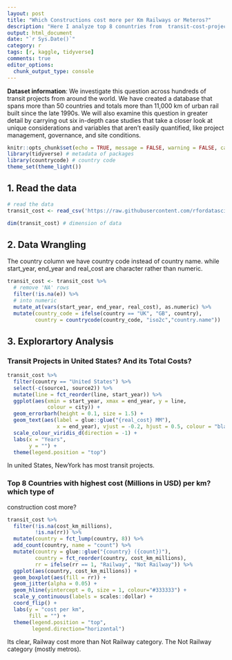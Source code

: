 ```yaml
---
layout: post
title: "Which Constructions cost more per Km Railways or Meteros?"
description: "Here I analyze top 8 conuntries from  transit-cost-project data to get the datainsight. dataset was publish by r4ds community as a part of tidytuesday challenge"
output: html_document
date: "`r Sys.Date()`"
category: r
tags: [r, kaggle, tidyverse]
comments: true
editor_options: 
  chunk_output_type: console
---
```



**Dataset information**:  We investigate this question across hundreds of transit projects from around the world. 
We have created a database that spans more than 50 countries and totals more than 11,000 km of urban rail built since the late 1990s. 
We will also examine this question in greater detail by carrying out six in-depth case studies that take a closer look at unique considerations and variables that aren’t easily quantified, like project management, governance, and site conditions.



```r
knitr::opts_chunk$set(echo = TRUE, message = FALSE, warning = FALSE, cache = TRUE)
library(tidyverse) # metadata of packages
library(countrycode) # country code
theme_set(theme_light())
```


## 1. Read the data

```r
# read the data
transit_cost <- read_csv('https://raw.githubusercontent.com/rfordatascience/tidytuesday/master/data/2021/2021-01-05/transit_cost.csv')

dim(transit_cost) # dimension of data
```



## 2. Data Wrangling

The country column we have country code instead of country name.
while start_year, end_year and real_cost are character rather than numeric.

```r
transit_cost <- transit_cost %>%
  # remove 'NA' rows
  filter(!is.na(e)) %>% 
  # into numeric
  mutate_at(vars(start_year, end_year, real_cost), as.numeric) %>% 
  mutate(country_code = ifelse(country == "UK", "GB", country),
         country = countrycode(country_code, "iso2c","country.name")) 

```

## 3. Explorartory Analysis

### Transit Projects in United States? And its Total Costs?

```r
transit_cost %>%
  filter(country == "United States") %>%
  select(-c(source1, source2)) %>%
  mutate(line = fct_reorder(line, start_year)) %>%
  ggplot(aes(xmin = start_year, xmax = end_year, y = line, 
             colour = city)) +
  geom_errorbarh(height = 0.1, size = 1.5) +
  geom_text(aes(label = glue::glue("{real_cost} MM"), 
                x = end_year), vjust = -0.2, hjust = 0.5, colour = "black") +
  scale_colour_viridis_d(direction = -1) +
  labs(x = "Years",
       y = "") +
  theme(legend.position = "top")
```

In united States, NewYork has most transit projects.

###  Top 8 Countries with highest cost (Millions in USD) per km? which type of 
construction cost more?


```r
transit_cost %>%
  filter(!is.na(cost_km_millions),
         !is.na(rr)) %>%
  mutate(country = fct_lump(country, 8)) %>%
  add_count(country, name = "count") %>%
  mutate(country = glue::glue("{country} ({count})"),
         country = fct_reorder(country, cost_km_millions),
         rr = ifelse(rr == 1, "Railway", "Not Railway")) %>%
  ggplot(aes(country, cost_km_millions)) +
  geom_boxplot(aes(fill = rr)) +
  geom_jitter(alpha = 0.05) +
  geom_hline(yintercept = 0, size = 1, colour="#333333") +
  scale_y_continuous(labels = scales::dollar) +
  coord_flip() +
  labs(y = "cost per km",
       fill = "") +
  theme(legend.position = "top",
        legend.direction="horizontal")
```


Its clear, Railway cost more than Not Railway category. The Not Railway category (mostly metros).




